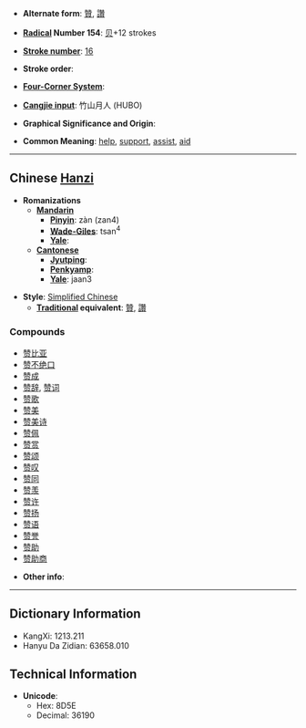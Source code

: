 * '''Alternate form''': [[贊]], [[讚]]

* '''[[Wiktionary:Chinese radical index| Radical]] Number 154''': [[Wiktionary:Chinese radical index 贝|贝]]+12 strokes

* '''[[Wiktionary:Chinese total strokes index|Stroke number]]''': [[Wiktionary:Chinese total strokes index 16|16]]

* '''Stroke order''': 

* '''[[Wiktionary:Chinese four corner index|Four-Corner System]]''': 

* '''[[Wiktionary:Chinese Cangjie index|Cangjie input]]''': 竹山月人 (HUBO)

* '''Graphical Significance and Origin''': 

* '''Common Meaning''': [[help]], [[support]], [[assist]], [[aid]]

----

== Chinese [[Hanzi]] ==

* '''Romanizations'''
** '''[[Mandarin]]'''
*** '''[[Pinyin]]''': zàn (zan4)
*** '''[[Wade-Giles]]''': tsan<sup>4</sup>
*** '''[[Yale]]''': 
** '''[[Cantonese]]'''
*** '''[[Jyutping]]''':
*** '''[[Penkyamp]]''': 
*** '''[[Yale]]''': jaan3

* '''Style''': [[Simplified Chinese]] 
** '''[[Traditional Chinese|Traditional]] equivalent''': [[贊]], [[讚]]

===Compounds===
*[[赞比亚]]
*[[赞不绝口]]
*[[赞成]]
*[[赞辞]], [[赞词]]
*[[赞歌]]
*[[赞美]]
*[[赞美诗]]
*[[赞佩]]
*[[赞赏]]
*[[赞颂]]
*[[赞叹]]
*[[赞同]]
*[[赞羡]]
*[[赞许]]
*[[赞扬]]
*[[赞语]]
*[[赞誉]]
*[[赞助]]
*[[赞助商]]

* '''Other info''': 

----

== Dictionary Information ==

* KangXi: 1213.211
* Hanyu Da Zidian: 63658.010

== Technical Information ==

* '''Unicode''':
** Hex: 8D5E
** Decimal: 36190